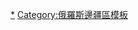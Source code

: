 {{navbox
|name  = 濱海邊疆區行政區劃
|title = [[滨海边疆区]]{{tsl|en|Administrative divisions of Primorsky Krai|滨海边疆区行政区划|行政区划}}
|listclass=hlist
|above = 州府：[[海參崴|符拉迪沃斯托克（海參崴）]]
|imageleft = [[File:Coat of arms of Primorsky Krai.svg|40px|Coat of arms of Magadan Oblast]]
|image = [[File:Flag of Primorsky Krai.svg|40px|Flag of Magadan Oblast]]
|group1=[[区 (后苏联国家)|区]]
|list1=
*[[阿努奇諾區]]
*[[切爾尼戈夫卡區]]
*[[丘古耶夫卡區]]
*[[達利涅列琴斯克區]]
*[[卡瓦列羅沃區]]
*[[興凱區]]
*[[哈桑区]]
*[[霍羅利區]]
*[[基洛夫斯基區]]
*[[紅軍區 (濱海邊疆區)|紅軍區]]
*[[拉佐區 (濱海邊疆區)|拉佐區]]
*[[米哈伊洛夫卡区 (滨海边疆区)|米哈伊洛夫卡区]]
*[[納傑日金斯科耶區]]
*[[十月村區 (濱海邊疆區)|十月村區]]
*[[奧莉加區]]
*[[游擊隊區]]
*[[波格拉尼奇內區]]
*[[波扎爾斯基區]]
*[[什科托沃區]]
*[[斯帕斯克區 (濱海邊疆區)|斯帕斯克區]]
*[[捷爾涅伊區]]
*[[雅科夫列夫卡區]]
|group2=城镇
|list2=
*[[阿尔谢尼耶夫]]
*[[阿尔乔姆]]
*[[大卡缅]]
*[[达利涅戈尔斯克|达利涅戈尔斯克（野豬河）]]
*[[达利涅列琴斯克|达利涅列琴斯克（伊曼）]]
*[[福基諾 (濱海邊疆區)|福基諾]]
*[[列索扎沃茨克]]
*[[納霍德卡]]
*[[游击队城|游击队城（雅蘭蘇）]]
*[[斯帕斯克达利尼]]
*[[双城子|乌苏里斯克（双城子）]]
*[[海參崴|符拉迪沃斯托克（海参崴）]]
|group3=[[市級鎮]]
|list3=
*{{tsl|en|Dunay, Primorsky Krai|杜奈 (滨海边疆区)|杜奈}}
*{{tsl|en|Gornorechensky|戈尔诺列琴斯基}}
*{{tsl|en|Gorny, Primorsky Krai|戈尔内 (滨海边疆区)|戈尔内}}
*{{tsl|en|Gornye Klyuchi|戈尔内耶克柳奇}}
*{{tsl|en|Kavalerovo|卡瓦列罗沃}}
*[[哈桑 (滨海边疆区)|哈桑]]
*{{tsl|en|Khrustalny|赫鲁斯塔利内}}
*{{tsl|en|Kirovsky, Primorsky Krai|基洛夫斯基 (滨海边疆区)|基洛夫斯基}}
*[[克拉斯基諾]]
*{{tsl|en|Lipovtsy|利波夫齐}}
*[[盧切戈爾斯克]]
*{{tsl|en|Novoshakhtinsky|新沙赫京斯基}}
*[[奧爾加 (俄羅斯)|奥莉加]]
*{{tsl|en|Plastun (urban-type settlement)|普拉斯通 (市级镇)|普拉斯通}}
*[[波格拉尼奇内]]
*[[波西耶特]]
*{{tsl|en|Preobrazheniye, Primorsky Krai|普列奥布拉热尼耶 (滨海边疆区)|普列奥布拉热尼耶}}
*{{tsl|en|Primorsky, Primorsky Krai|普里莫尔斯基 (滨海边疆区)|普里莫尔斯基}}
*{{tsl|en|Putyatin (urban-type settlement)|普提雅廷 (市级镇)|普提雅廷}}
*{{tsl|en|Shkotovo|什科托沃}}
*{{tsl|en|Sibirtsevo|锡比尔采沃}}
*[[斯拉维扬卡|斯拉维扬卡（土拉子）]]
*{{tsl|en|Smolyaninovo|斯莫利亚尼诺沃}}
*{{tsl|en|Svetlaya, Primorsky Krai|斯韦特拉亚 (滨海边疆区)|斯韦特拉亚}}
*{{tsl|en|Terney|捷尔涅伊}}
*{{tsl|en|Vostok, Primorsky Krai|沃斯托克 (滨海边疆区)|沃斯托克}}
*{{tsl|en|Yaroslavsky, Primorsky Krai|雅罗斯拉夫斯基 (滨海边疆区)|雅罗斯拉夫斯基}}
*[[扎魯比諾]]
}}<noinclude>[[Category:滨海边疆区城市|*]][[Category:俄羅斯邊疆區模板]]</noinclude>